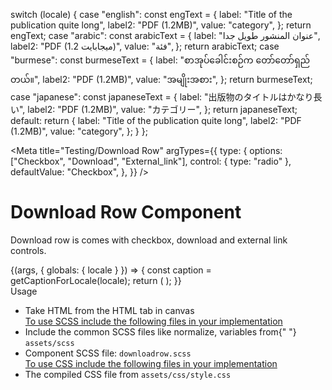 
  switch (locale) {
    case "english":
      const engText = {
        label: "Title of the publication quite long",
        label2: "PDF (1.2MB)",
        value: "category",
      };
      return engText;
    case "arabic":
      const arabicText = {
        label: "عنوان المنشور طويل جدا",
        label2: "PDF (1.2 ميجابايت)",
        value: "فئة",
      };
      return arabicText;
    case "burmese":
      const burmeseText = {
        label: "စာအုပ်ခေါင်းစဉ်က တော်တော်ရှည်တယ်။",
        label2: "PDF (1.2MB)",
        value: "အမျိုးအစား",
      };
      return burmeseText;
    case "japanese":
      const japaneseText = {
        label: "出版物のタイトルはかなり長い",
        label2: "PDF (1.2MB)",
        value: "カテゴリー",
      };
      return japaneseText;
    default:
      return {
        label: "Title of the publication quite long",
        label2: "PDF (1.2MB)",
        value: "category",
      };
  }
};

<Meta
  title="Testing/Download Row"
  argTypes={{
    type: {
      options: ["Checkbox", "Download", "External_link"],
      control: { type: "radio" },
      defaultValue: "Checkbox",
    },
  }}
/>

<style>{`
  .subheading {
    font-weight: 700;
    font-size: 24px;
    color: #031c2d;
    letter-spacing: 1.5px;
    line-height: 24px;
    margin-bottom: 12px;
    margin-top: 40px;
  }
  .sbdocs .sbdocs-p,
  .sbdocs .sbdocs-li{
    font-size: 1rem;
  }
`}</style>

# Download Row Component

Download row is comes with checkbox, download and external link controls.

<Story name="Download Row">
  {(args, { globals: { locale } }) => {
    const caption = getCaptionForLocale(locale);
    return (
      <DownloadRow
        title={caption.label}
        subtitle={caption.label2}
        value={caption.value} 
        {...args}
      ></DownloadRow>
    );
  }}
</Story>

<div className="subheading">Usage</div>
<ul>
  <li>Take HTML from the HTML tab in canvas</li>
  <u>To use SCSS include the following files in your implementation</u>
  <li>
    Include the common SCSS files like normalize, variables from{" "}
    <code>assets/scss</code>
  </li>
  <li>
    Component SCSS file: <code>downloadrow.scss</code>
  </li>
  <u>To use CSS include the following files in your implementation</u>
  <li>
    The compiled CSS file from <code>assets/css/style.css</code>
  </li>
</ul>
